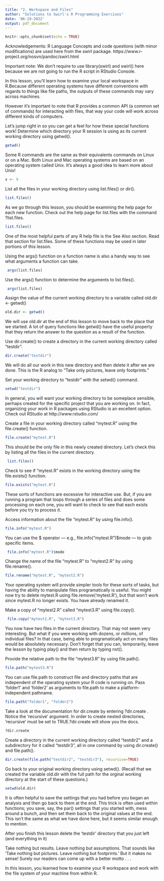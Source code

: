 ```yaml
---
title: "2. Workspace and Files"
author: "Solutions to Swirl's R Programming Exercises"
date: '06-19-2022'
output: pdf_document
---
```


```r
knitr::opts_chunk$set(echo = TRUE)
```

Acknowledgements: R Language Concepts and code questions (with minor modifications) are used here from the swirl package. https://www.r-project.org/nosvn/pandoc/swirl.html

Important note: We don't require to use library(swirl) and swirl() here because we are not going to run the R
script in RStudio Console.

In this lesson, you'll learn how to examine your local workspace in R.Because different operating systems have different conventions with regards to things like file paths, the outputs of these commands may vary across machines.
                                                                            
However it's important to note that R provides a common API (a common set of
commands) for interacting with files, that way your code will work across
different kinds of computers.
                                                                          
Let's jump right in so you can get a feel for how these special functions work!
Determine which directory your R session is using as its current working
directory using getwd().

```r
getwd()
```    
Some R commands are the same as their equivalents commands on Linux or on a Mac.
Both Linux and Mac operating systems are based on an operating system called
Unix. It's always a good idea to learn more about Unix!

```r
x <- 9
```                                                                         

   List all the files in your working directory using list.files() or dir().
```r
list.files()
```
As we go through this lesson, you should be examining the help page for each new
function. Check out the help page for list.files with the command ?list.files.

```r
list.files()
```           
One of the most helpful parts of any R help file is the See Also section. Read
that section for list.files. Some of these functions may be used in later
portions of this lesson.   

Using the args() function on a function name is also a handy way to see what
arguments a function can take.

```r
 args(list.files)
```
Use the args() function to determine the arguments to list.files().

```r
 args(list.files)
```                
Assign the value of the current working directory to a variable called 
old.dir <- getwd()

```r
old.dir <- getwd()
```

We will use old.dir at the end of this lesson to move back to the place that we
started. A lot of query functions like getwd() have the useful property that they return the answer to the question as a result of the function.
  
Use dir.create() to create a directory in the current working directory called "testdir".

```r
dir.create("testdir")
```                               
We will do all our work in this new directory and then delete it after we are
done. This is the R analog to "Take only pictures, leave only footprints."
                              
Set your working directory to "testdir" with the setwd() command.

```r
setwd("testdir")
```
                                 
In general, you will want your working directory to be someplace sensible,
perhaps created for the specific project that you are working on. In fact,
organizing your work in R packages using RStudio is an excellent option. Check
out RStudio at http://www.rstudio.com/
                                       
Create a file in your working directory called "mytest.R" using the file.create() function.

```r
file.create("mytest.R")
```                                                                                                                       
This should be the only file in this newly created directory. Let's check this by  listing all the files in the current directory.

```r
 list.files()
```
Check to see if "mytest.R" exists in the working directory using the file.exists() function.

```r
file.exists("mytest.R")
```
These sorts of functions are excessive for interactive use. But, if you are
running a program that loops through a series of files and does some processing
on each one, you will want to check to see that each exists before you try to
process it.
                                           
Access information about the file "mytest.R" by using file.info().

```r
file.info("mytest.R")
```                                              
You can use the $ operator --- e.g., file.info("mytest.R")$mode --- to grab
specific items.

```r
 file.info("mytest.R")$mode
```                                    
Change the name of the file "mytest.R" to "mytest2.R" by using file.rename().

```r
file.rename("mytest.R", "mytest2.R")
```                                            
Your operating system will provide simpler tools for these sorts of tasks, but
having the ability to manipulate files programatically is useful. You might now
try to delete mytest.R using file.remove('mytest.R'), but that won't work since mytest.R no longer exists. You have already renamed it.
                                         
Make a copy of "mytest2.R" called "mytest3.R" using file.copy().

```r
 file.copy("mytest2.R", "mytest3.R")
```                                                         
You now have two files in the current directory. That may not seem very
interesting. But what if you were working with dozens, or millions, of individual  files? In that case, being able to programatically act on many files would be absolutely necessary. Don't forget that you can, temporarily, leave the lesson by  typing play() and then return by typing nxt().
                                                       
Provide the relative path to the file "mytest3.R" by using file.path().
```r
file.path("mytest3.R")                                                   
```
You can use file.path to construct file and directory paths that are independent
of the operating system your R code is running on. Pass 'folder1' and 'folder2'
as arguments to file.path to make a platform-independent pathname.
```r
file.path("folder1", "folder2")
```
Take a look at the documentation for dir.create by entering ?dir.create . Notice
the 'recursive' argument. In order to create nested directories, 'recursive' must be set to TRUE.?dir.create will show you the docs.
```r
?dir.create
```                                                  
Create a directory in the current working directory called "testdir2" and a
subdirectory for it called "testdir3", all in one command by using dir.create()
and file.path().

```r
dir.create(file.path("testdir2", "testdir3"), recursive=TRUE)
```
Go back to your original working directory using setwd(). (Recall that we created  the variable old.dir with the full path for the orginal working directory at the  start of these questions.)
```r
setwd(old.dir) 
```  
It is often helpful to save the settings that you had before you began an
analysis and then go back to them at the end. This trick is often used within
functions; you save, say, the par() settings that you started with, mess around a bunch, and then set them back to the original values at the end. This isn't the  same as what we have done here, but it seems similar enough to mention.
                                                               
After you finish this lesson delete the 'testdir' directory that you just left
(and everything in it)
                                                                  
Take nothing but results. Leave nothing but assumptions. That sounds like 'Take nothing but pictures. Leave nothing but footprints.' But it makes no sense!  Surely our readers can come up with a better motto . . .
                                                                   
In this lesson, you learned how to examine your R workspace and work with the
file system of your machine from within R. 
                                                                        